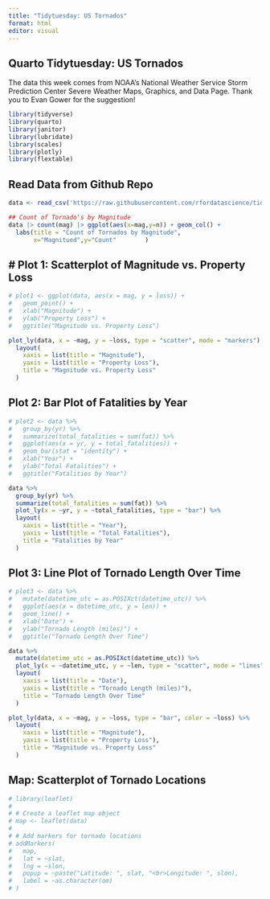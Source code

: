 ```yaml
---
title: "Tidytuesday: US Tornados"
format: html
editor: visual
---
```


## Quarto Tidytuesday: US Tornados

The data this week comes from NOAA's National Weather Service Storm Prediction Center Severe Weather Maps, Graphics, and Data Page. Thank you to Evan Gower for the suggestion!


```r
library(tidyverse)
library(quarto)
library(janitor)
library(lubridate)
library(scales)
library(plotly)
library(flextable)
```

## Read Data from Github Repo

```r
data <- read_csv('https://raw.githubusercontent.com/rfordatascience/tidytuesday/master/data/2023/2023-05-16/tornados.csv')
```
```r
## Count of Tornado's by Magnitude
data |> count(mag) |> ggplot(aes(x=mag,y=n)) + geom_col() +
  labs(title = "Count of Tornados by Magnitude",
       x="Magnitued",y="Count"        )
```

## # Plot 1: Scatterplot of Magnitude vs. Property Loss

```r

# plot1 <- ggplot(data, aes(x = mag, y = loss)) +
#   geom_point() +
#   xlab("Magnitude") +
#   ylab("Property Loss") +
#   ggtitle("Magnitude vs. Property Loss")

plot_ly(data, x = ~mag, y = ~loss, type = "scatter", mode = "markers") %>%
  layout(
    xaxis = list(title = "Magnitude"),
    yaxis = list(title = "Property Loss"),
    title = "Magnitude vs. Property Loss"
  )
```

## Plot 2: Bar Plot of Fatalities by Year

```r
# plot2 <- data %>%
#   group_by(yr) %>%
#   summarize(total_fatalities = sum(fat)) %>%
#   ggplot(aes(x = yr, y = total_fatalities)) +
#   geom_bar(stat = "identity") +
#   xlab("Year") +
#   ylab("Total Fatalities") +
#   ggtitle("Fatalities by Year")

data %>%
  group_by(yr) %>%
  summarize(total_fatalities = sum(fat)) %>%
  plot_ly(x = ~yr, y = ~total_fatalities, type = "bar") %>%
  layout(
    xaxis = list(title = "Year"),
    yaxis = list(title = "Total Fatalities"),
    title = "Fatalities by Year"
  )

```

## Plot 3: Line Plot of Tornado Length Over Time

```r
# plot3 <- data %>%
#   mutate(datetime_utc = as.POSIXct(datetime_utc)) %>%
#   ggplot(aes(x = datetime_utc, y = len)) +
#   geom_line() +
#   xlab("Date") +
#   ylab("Tornado Length (miles)") +
#   ggtitle("Tornado Length Over Time")

data %>%
  mutate(datetime_utc = as.POSIXct(datetime_utc)) %>%
  plot_ly(x = ~datetime_utc, y = ~len, type = "scatter", mode = "lines") %>%
  layout(
    xaxis = list(title = "Date"),
    yaxis = list(title = "Tornado Length (miles)"),
    title = "Tornado Length Over Time"
  )

```
```r
plot_ly(data, x = ~mag, y = ~loss, type = "bar", color = ~loss) %>%
  layout(
    xaxis = list(title = "Magnitude"),
    yaxis = list(title = "Property Loss"),
    title = "Magnitude vs. Property Loss"
  )
```

## Map: Scatterplot of Tornado Locations

```r
# library(leaflet)
# 
# # Create a leaflet map object
# map <- leaflet(data)
# 
# # Add markers for tornado locations
# addMarkers(
#   map,
#   lat = ~slat,
#   lng = ~slon,
#   popup = ~paste("Latitude: ", slat, "<br>Longitude: ", slon),
#   label = ~as.character(om)
# )

```


